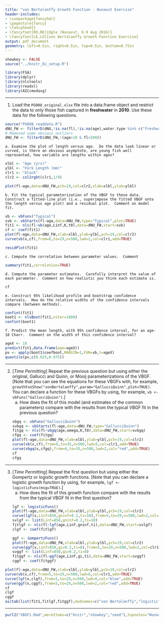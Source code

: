 ```yaml
---
title: "von Bertalanffy Growth Function - Nunavut Exercise"
header-includes:
- \usepackage{fancyhdr}
- \pagestyle{fancy}
- \fancyhead{}
- \fancyfoot[RO,RE]{Ogle (Nunavut, 6-9 Aug 2016)}
- \fancyfoot[LE,LO]{von Bertalanffy Growth Function Exercise}
output: pdf_document
geometry: left=0.5in, right=0.5in, top=0.5in, bottom=0.75in
---
```


```r
showkey <- FALSE
source("../knitr_Ex_setup.R")
```
```r
library(FSA)
library(dplyr)
library(nlstools)
library(readxl)
library(AICcmodavg)
```

----

1. Load the `PG008_original.xlsx` file into a data.frame object and restrict the data to only those fish captured in **freshwater** in **2010**.  Use these data for the following questions.
```r
source("PG008_readdata.R")
dNU_FW <- filterD(dNU,!is.na(fl),!is.na(age),water.type %in% c("freshwater","Freshwater"),year==2010)
# Removed some obvious outliers
dNU_FW <- filterD(dNU_FW,!(age>10 & fl<200))
```

    a. Examine the plot of length versus age.  Do the data look linear or curved, is there an obvious asymptote, are young fish well represented, how variable are lengths within ages?
```r
xlbl <- "Age (yrs)"
ylbl <- "Fork Length (mm)"
clr1 <- "black"
clr2 <- col2rgbt(clr1,1/9)

plot(fl~age,data=dNU_FW,pch=19,col=clr2,xlab=xlbl,ylab=ylbl)
```

    b. Fit the typical parameterization of the VBGF to these data.  Construct a fitted-line plot (i.e., superimpose the fitted VBGF onto the length versus age plot) and a residual plot.  Comment on model fit.
```r
vb <- vbFuns("Typical")
svb <- vbStarts(fl~age,data=dNU_FW,type="Typical",plot=TRUE)
fit1 <- nls(fl~vb(age,Linf,K,t0),data=dNU_FW,start=svb)
cf <- coef(fit1)
plot(fl~age,data=dNU_FW,xlab=xlbl,ylab=ylbl,pch=19,col=clr2)
curve(vb(x,cf),from=6,to=29,n=500,lwd=2,col=clr1,add=TRUE)
```
```r
residPlot(fit1)
```

    c. Compute the correlation between parameter values.  Comment
```r
summary(fit1,correlation=TRUE)
```

    d. Compute the parameter estimates.  Carefully interpret the value of each parameter.  Comment on how realistic you think each estimate is.
```r
cf
```

    e. Construct 95% likelihood profile and bootstrap confidence intervals.  How do the relative widths of the confidence intervals compare (between methods).
```r
confint(fit1)
boot1 <- nlsBoot(fit1,niter=1000)
confint(boot1)
```

    f. Predict the mean length, with 95% confidence interval, for an age-18 Charr.  Comment on the width of this confidence interval? 
```r
ageX <- 18
predict(fit1,data.frame(age=ageX))
pv <- apply(boot1$coefboot,MARGIN=1,FUN=vb,t=ageX)
quantile(pv,c(0.025,0.975))
```

----

2. [*Time Permitting*] Repeat the previous question but using either the original, Gallucci and Quinn, or Mooij parameterizations of the VBGF.  [Note that you can see the equations for these VBGFs with, for example, `growthFunShow("vonBertalanffy",param="GallucciQuinn",plot=TRUE)`.  You can declare a function for these VBGFs by using, for example, `vb <- vbFuns("GallucciQuinn")`.]
    a. How does the fit of this model (and estimates of the common parameters) compare with the results from the typical VBGF fit in the previous question?
```r
vbgq <- vbFuns("GallucciQuinn")
svbgq <- vbStarts(fl~age,data=dNU_FW,type="GallucciQuinn")
fitgq <- nls(fl~vbgq(age,omega,K,t0),data=dNU_FW,start=svbgq)
cfgq <- coef(fitgq)
plot(fl~age,data=dNU_FW,xlab=xlbl,ylab=ylbl,pch=19,col=clr2)
curve(vb(x,cf),from=6,to=35,n=500,lwd=5,col=clr1,add=TRUE)
curve(vbgq(x,cfgq),from=6,to=35,n=500,lwd=2,col="red",add=TRUE)
cf
cfgq
```

----

3. [*Time Permitting*] Repeat the first question but using either the Gompertz or logistic growth functions.  [Note that you can declare a logistic growth function by using, for example, `lgf <- logisticFuns(msg=TRUE)`.]
    a. How does the fit of this growth function compare with the results from the typical VBGF fit in the first question?
```r
lgf <- logisticFuns()
plot(fl~age,data=dNU_FW,xlab=xlbl,ylab=ylbl,pch=19,col=clr2)
curve(lgf(x,Linf=850,gninf=0.2,ti=10),from=5,to=29,n=500,lwd=2,col=clr1,add=TRUE)
svlgf <- list(Linf=850,gninf=0.2,ti=10)
fitlgf <- nls(fl~lgf(age,Linf,gninf,ti),data=dNU_FW,start=svlgf)
clgf <- coef(fitlgf)
```
```r
ggf <- GompertzFuns()
plot(fl~age,data=dNU_FW,xlab=xlbl,ylab=ylbl,pch=19,col=clr2)
curve(ggf(x,Linf=850,gi=0.2,ti=8),from=5,to=29,n=500,lwd=2,col=clr1,add=TRUE)
svggf <- list(Linf=850,gi=0.2,ti=8)
fitggf <- nls(fl~ggf(age,Linf,gi,ti),data=dNU_FW,start=svggf)
cggf <- coef(fitggf)
```

```r
plot(fl~age,data=dNU_FW,xlab=xlbl,ylab=ylbl,pch=19,col=clr2)
curve(vb(x,cf),from=5,to=29,n=500,lwd=6,col=clr1,add=TRUE)
curve(lgf(x,clgf),from=5,to=29,n=500,lwd=4,col="blue",add=TRUE)
curve(ggf(x,cggf),from=5,to=29,n=500,lwd=2,col="red",add=TRUE)
cf
clgf
cggf
aictab(list(fit1,fitlgf,fitggf),modnames=c("von Bertalanffy","logistic","Gompertz"))
```

----

```r
purl2("VBGF1.Rmd",moreItems=c("knitr","showkey","seed"),topnotes="Nunavut 6-9-Aug-16")
```
